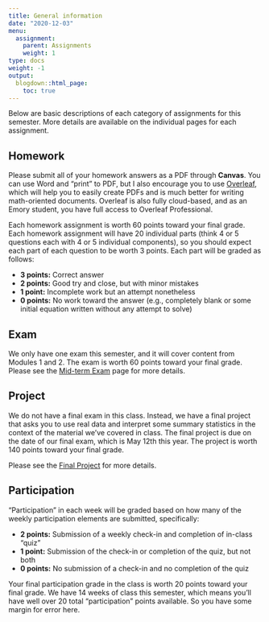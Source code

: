 ```yaml
---
title: General information
date: "2020-12-03"
menu:
  assignment:
    parent: Assignments
    weight: 1
type: docs
weight: -1
output:
  blogdown::html_page:
    toc: true
---
```


Below are basic descriptions of each category of assignments for this semester. More details are available on the individual pages for each assignment.

## Homework
Please submit all of your homework answers as a PDF through **Canvas**. You can use Word and "print" to PDF, but I also encourage you to use [Overleaf](https://www.overleaf.com/), which will help you to easily create PDFs and is much better for writing math-oriented documents. Overleaf is also fully cloud-based, and as an Emory student, you have full access to Overleaf Professional. 

Each homework assignment is worth 60 points toward your final grade. Each homework assignment will have 20 individual parts (think 4 or 5 questions each with 4 or 5 individual components), so you should expect each part of each question to be worth 3 points. Each part will be graded as follows:

- **3 points:** Correct answer
- **2 points:** Good try and close, but with minor mistakes
- **1 point:** Incomplete work but an attempt nonetheless
- **0 points:** No work toward the answer (e.g., completely blank or some initial equation written without any attempt to solve)


## Exam
We only have one exam this semester, and it will cover content from Modules 1 and 2. The exam is worth 60 points toward your final grade. Please see the [Mid-term Exam](/assignment/exam1/) page for more details. 

## Project
We do not have a final exam in this class. Instead, we have a final project that asks you to use real data and interpret some summary statistics in the context of the material we've covered in class. The final project is due on the date of our final exam, which is May 12th this year. The project is worth 140 points toward your final grade.

Please see the [Final Project](/assignment/project/) for more details.

## Participation
"Participation" in each week will be graded based on how many of the weekly participation elements are submitted, specifically: 

- **2 points:** Submission of a weekly check-in and completion of in-class "quiz"
- **1 point:** Submission of the check-in or completion of the quiz, but not both
- **0 points:** No submission of a check-in and no completion of the quiz

Your final participation grade in the class is worth 20 points toward your final grade. We have 14 weeks of class this semester, which means you'll have well over 20 total "participation" points available. So you have some margin for error here.